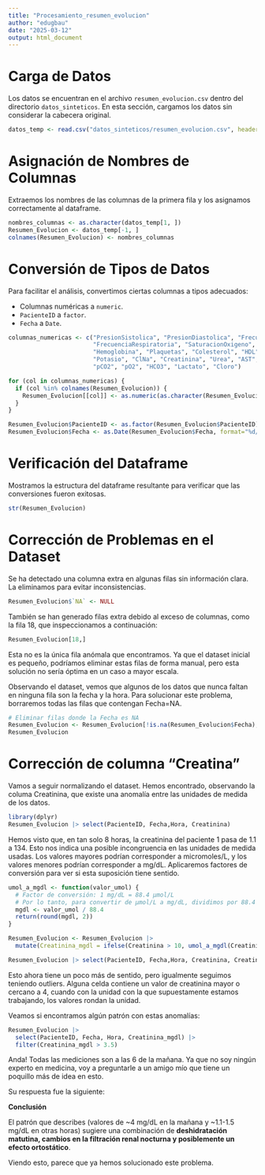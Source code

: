 ```yaml
---
title: "Procesamiento_resumen_evolucion"
author: "edugbau"
date: "2025-03-12"
output: html_document
---
```


# Carga de Datos

Los datos se encuentran en el archivo `resumen_evolucion.csv` dentro del directorio `datos_sinteticos`. En esta sección, cargamos los datos sin considerar la cabecera original.

```r
datos_temp <- read.csv("datos_sinteticos/resumen_evolucion.csv", header = FALSE)
```

# Asignación de Nombres de Columnas

Extraemos los nombres de las columnas de la primera fila y los asignamos correctamente al dataframe.

```r
nombres_columnas <- as.character(datos_temp[1, ])
Resumen_Evolucion <- datos_temp[-1, ]
colnames(Resumen_Evolucion) <- nombres_columnas
```

# Conversión de Tipos de Datos

Para facilitar el análisis, convertimos ciertas columnas a tipos adecuados:

-   Columnas numéricas a `numeric`.
-   `PacienteID` a `factor`.
-   `Fecha` a `Date`.

```r
columnas_numericas <- c("PresionSistolica", "PresionDiastolica", "FrecuenciaCardiaca", "Temperatura", 
                        "FrecuenciaRespiratoria", "SaturacionOxigeno", "Glucosa", "Leucocitos", 
                        "Hemoglobina", "Plaquetas", "Colesterol", "HDL", "LDL", "Trigliceridos", "Sodio", 
                        "Potasio", "ClNa", "Creatinina", "Urea", "AST", "ALT", "Bilirrubina", "pH", 
                        "pCO2", "pO2", "HCO3", "Lactato", "Cloro")

for (col in columnas_numericas) {
  if (col %in% colnames(Resumen_Evolucion)) {
    Resumen_Evolucion[[col]] <- as.numeric(as.character(Resumen_Evolucion[[col]]))
  }
}
```

```r
Resumen_Evolucion$PacienteID <- as.factor(Resumen_Evolucion$PacienteID)
Resumen_Evolucion$Fecha <- as.Date(Resumen_Evolucion$Fecha, format="%d/%m/%Y")
```

# Verificación del Dataframe

Mostramos la estructura del dataframe resultante para verificar que las conversiones fueron exitosas.

```r
str(Resumen_Evolucion)
```

# Corrección de Problemas en el Dataset

Se ha detectado una columna extra en algunas filas sin información clara. La eliminamos para evitar inconsistencias.

```r
Resumen_Evolucion$`NA` <- NULL
```

También se han generado filas extra debido al exceso de columnas, como la fila 18, que inspeccionamos a continuación:

```r
Resumen_Evolucion[18,]
```

Esta no es la única fila anómala que encontramos. Ya que el dataset inicial es pequeño, podríamos eliminar estas filas de forma manual, pero esta solución no sería óptima en un caso a mayor escala.

Observando el dataset, vemos que algunos de los datos que nunca faltan en ninguna fila son la fecha y la hora. Para solucionar este problema, borraremos todas las filas que contengan Fecha=NA.

```r
# Eliminar filas donde la Fecha es NA
Resumen_Evolucion <- Resumen_Evolucion[!is.na(Resumen_Evolucion$Fecha), ]
Resumen_Evolucion
```

# Corrección de columna "Creatina"

Vamos a seguir normalizando el dataset. Hemos encontrado, observando la columa Creatinina, que existe una anomalía entre las unidades de medida de los datos.

```r
library(dplyr)
Resumen_Evolucion |> select(PacienteID, Fecha,Hora, Creatinina)
```

Hemos visto que, en tan solo 8 horas, la creatinina del paciente 1 pasa de 1.1 a 134. Esto nos indica una posible incongruencia en las unidades de medida usadas. Los valores mayores podrían corresponder a micromoles/L, y los valores menores podrían corresponder a mg/dL. Aplicaremos factores de conversión para ver si esta suposición tiene sentido.

```r
umol_a_mgdl <- function(valor_umol) {
  # Factor de conversión: 1 mg/dL = 88.4 µmol/L
  # Por lo tanto, para convertir de µmol/L a mg/dL, dividimos por 88.4
  mgdl <- valor_umol / 88.4
  return(round(mgdl, 2))
}

Resumen_Evolucion <- Resumen_Evolucion |>
  mutate(Creatinina_mgdl = ifelse(Creatinina > 10, umol_a_mgdl(Creatinina), Creatinina))

Resumen_Evolucion |> select(PacienteID, Fecha,Hora, Creatinina, Creatinina_mgdl)
```

Esto ahora tiene un poco más de sentido, pero igualmente seguimos teniendo outliers. Alguna celda contiene un valor de creatinina mayor o cercano a 4, cuando con la unidad con la que supuestamente estamos trabajando, los valores rondan la unidad.

Veamos si encontramos algún patrón con estas anomalías:

```r
Resumen_Evolucion |> 
  select(PacienteID, Fecha, Hora, Creatinina_mgdl) |>
  filter(Creatinina_mgdl > 3.5)
```

Anda! Todas las mediciones son a las 6 de la mañana. Ya que no soy ningún experto en medicina, voy a preguntarle a un amigo mío que tiene un poquillo más de idea en esto.

Su respuesta fue la siguiente:

**Conclusión**

El patrón que describes (valores de \~4 mg/dL en la mañana y \~1.1-1.5 mg/dL en otras horas) sugiere una combinación de **deshidratación matutina, cambios en la filtración renal nocturna y posiblemente un efecto ortostático**.

Viendo esto, parece que ya hemos solucionado este problema.
